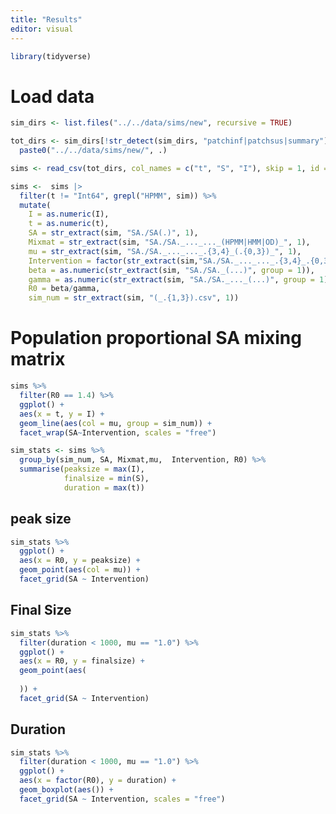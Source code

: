 ```yaml
---
title: "Results"
editor: visual
---
```


```r
library(tidyverse)
```

# Load data

```r
sim_dirs <- list.files("../../data/sims/new", recursive = TRUE)

tot_dirs <- sim_dirs[!str_detect(sim_dirs, "patchinf|patchsus|summary")] %>% 
  paste0("../../data/sims/new/", .)

sims <- read_csv(tot_dirs, col_names = c("t", "S", "I"), skip = 1, id = "sim" )

sims <-  sims |>
  filter(t != "Int64", grepl("HPMM", sim)) %>% 
  mutate(
    I = as.numeric(I),
    t = as.numeric(t),
    SA = str_extract(sim, "SA./SA(.)", 1),
    Mixmat = str_extract(sim, "SA./SA._..._..._(HPMM|HMM|OD)_", 1),
    mu = str_extract(sim, "SA./SA._..._..._.{3,4}_(.{0,3})_", 1),
    Intervention = factor(str_extract(sim,"SA./SA._..._..._.{3,4}_.{0,3}_(none|local|travel|total)", 1)),
    beta = as.numeric(str_extract(sim, "SA./SA._(...)", group = 1)),
    gamma = as.numeric(str_extract(sim, "SA./SA._..._(...)", group = 1)),
    R0 = beta/gamma,
    sim_num = str_extract(sim, "(_.{1,3}).csv", 1))

```

# Population proportional SA mixing matrix

```r
sims %>% 
  filter(R0 == 1.4) %>% 
  ggplot() +
  aes(x = t, y = I) +
  geom_line(aes(col = mu, group = sim_num)) +
  facet_wrap(SA~Intervention, scales = "free")
```

```r
sim_stats <- sims %>% 
  group_by(sim_num, SA, Mixmat,mu,  Intervention, R0) %>% 
  summarise(peaksize = max(I),
            finalsize = min(S),
            duration = max(t))
```

## peak size

```r
sim_stats %>% 
  ggplot() + 
  aes(x = R0, y = peaksize) +
  geom_point(aes(col = mu)) +
  facet_grid(SA ~ Intervention)
```

## Final Size

```r
sim_stats %>% 
  filter(duration < 1000, mu == "1.0") %>% 
  ggplot() + 
  aes(x = R0, y = finalsize) +
  geom_point(aes(
    
  )) +
  facet_grid(SA ~ Intervention)
```

## Duration

```r
sim_stats %>% 
  filter(duration < 1000, mu == "1.0") %>% 
  ggplot() + 
  aes(x = factor(R0), y = duration) +
  geom_boxplot(aes()) +
  facet_grid(SA ~ Intervention, scales = "free")

```
